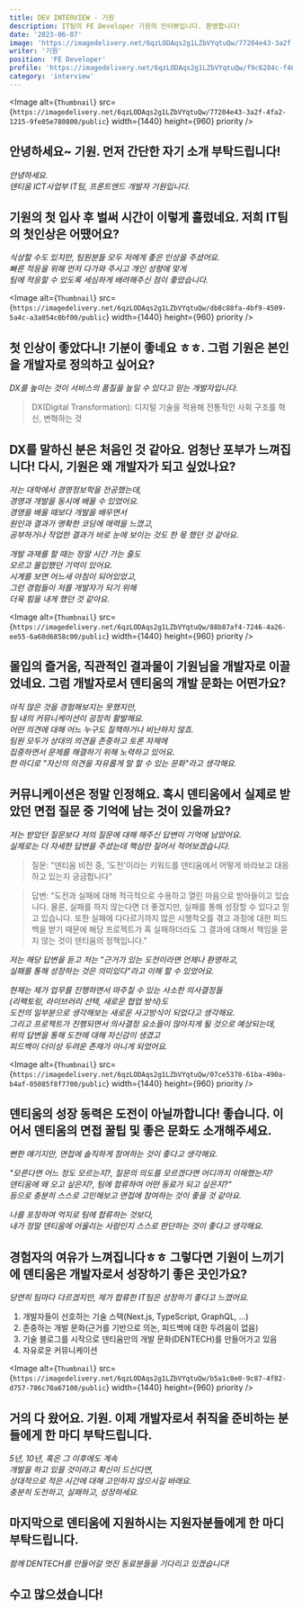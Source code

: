 ```yaml
---
title: DEV INTERVIEW - 기원
description: IT팀의 FE Developer 기원의 인터뷰입니다. 환영합니다!
date: '2023-06-07'
image: 'https://imagedelivery.net/6qzLODAqs2g1LZbVYqtuQw/77204e43-3a2f-4fa2-1215-9fe05e780800/public'
writer: '기원'
position: 'FE Developer'
profile: 'https://imagedelivery.net/6qzLODAqs2g1LZbVYqtuQw/f9c6284c-f46b-4665-4a89-a2ff29f05200/public'
category: 'interview'
---
```


<Image
  alt={`Thumbnail`}
  src={`https://imagedelivery.net/6qzLODAqs2g1LZbVYqtuQw/77204e43-3a2f-4fa2-1215-9fe05e780800/public`}
  width={1440}
  height={960}
  priority
/>

## 안녕하세요~ 기원. 먼저 간단한 자기 소개 부탁드립니다!

_안녕하세요.<br/>
덴티움 ICT사업부 IT팀, 프론트엔드 개발자 기원입니다._

## 기원의 첫 입사 후 벌써 시간이 이렇게 흘렀네요. 저희 IT팀의 첫인상은 어땠어요?

_식상할 수도 있지만, 팀원분들 모두 저에게 좋은 인상을 주셨어요.<br/>
빠른 적응을 위해 먼저 다가와 주시고 개인 성향에 맞게<br/>
팀에 적응할 수 있도록 세심하게 배려해주신 점이 좋았습니다._

<Image
  alt={`Thumbnail`}
  src={`https://imagedelivery.net/6qzLODAqs2g1LZbVYqtuQw/db8c88fa-4bf9-4509-5a4c-a3a054c0bf00/public`}
  width={1440}
  height={960}
  priority
/>

## 첫 인상이 좋았다니! 기분이 좋네요 ㅎㅎ. 그럼 기원은 본인을 개발자로 정의하고 싶어요?

_DX를 높이는 것이 서비스의 품질을 높일 수 있다고 믿는 개발자입니다._

> DX(Digital Transformation): 디지털 기술을 적용해 전통적인 사회 구조를 혁신, 변혁하는 것

## DX를 말하신 분은 처음인 것 같아요. 엄청난 포부가 느껴집니다! 다시, 기원은 왜 개발자가 되고 싶었나요?

_저는 대학에서 경영정보학을 전공했는데,<br/>
경영과 개발을 동시에 배울 수 있었어요.<br/>
경영을 배울 때보다 개발을 배우면서 <br/>
원인과 결과가 명확한 코딩에 매력을 느꼈고,<br/>
공부하거나 작업한 결과가 바로 눈에 보이는 것도 한 몫 했던 것 같아요._

_개발 과제를 할 때는 정말 시간 가는 줄도 <br/>
모르고 몰입했던 기억이 있어요.<br/>
시계를 보면 어느새 아침이 되어있었고,<br/>
그런 경험들이 저를 개발자가 되기 위해<br/>
더욱 힘을 내게 했던 것 같아요._

<Image
  alt={`Thumbnail`}
  src={`https://imagedelivery.net/6qzLODAqs2g1LZbVYqtuQw/88b87af4-7246-4a26-ee55-6a60d6858c00/public`}
  width={1440}
  height={960}
  priority
/>

## 몰입의 즐거움, 직관적인 결과물이 기원님을 개발자로 이끌었네요. 그럼 개발자로서 덴티움의 개발 문화는 어떤가요?

_아직 많은 것을 경험해보지는 못했지만, <br/>
팀 내의 커뮤니케이션이 굉장히 활발해요.<br/>
어떤 의견에 대해 어느 누구도 질책하거나 비난하지 않죠.<br/>
팀원 모두가 상대의 의견을 존중하고 토론 자체에 <br/>
집중하면서 문제를 해결하기 위해 노력하고 있어요.<br/>
한 마디로 "자신의 의견을 자유롭게 말 할 수 있는 문화"라고 생각해요._

## 커뮤니케이션은 정말 인정해요. 혹시 덴티움에서 실제로 받았던 면접 질문 중 기억에 남는 것이 있을까요?

_저는 받았던 질문보다 저의 질문에 대해 해주신 답변이 기억에 남았어요.<br/>
실제로는 더 자세한 답변을 주셨는데 핵심만 짚어서 적어보겠습니다._

> 질문: "덴티움 비전 중, '도전'이라는 키워드를 덴티움에서 어떻게 바라보고 대응하고 있는지 궁금합니다"

> 답변: "도전과 실패에 대해 적극적으로 수용하고 열린 마음으로 받아들이고 있습니다.
> 물론, 실패를 하지 않는다면 더 좋겠지만, 실패를 통해 성장할 수 있다고 믿고 있습니다.
> 또한 실패에 다다르기까지 많은 시행착오를 겪고 과정에 대한 피드백을 받기 때문에
> 해당 프로젝트가 혹 실패하더라도 그 결과에 대해서 책임을 묻지 않는 것이 덴티움의 정책입니다."

_저는 해당 답변을 듣고 저는 "근거가 있는 도전이라면 언제나 환영하고, <br/>
실패를 통해 성장하는 것은 의미있다"라고 이해 할 수 있었어요._

_현재는 제가 업무를 진행하면서 마주칠 수 있는 사소한 의사결정들<br/>
(리팩토링, 라이브러리 선택, 새로운 협업 방식)도<br/>
도전의 일부분으로 생각해보는 새로운 사고방식이 되었다고 생각해요.<br/>
그리고 프로젝트가 진행되면서 의사결정 요소들이 많아지게 될 것으로 예상되는데,<br/>
위의 답변을 통해 도전에 대해 자신감이 생겼고 <br/>
피드백이 더이상 두려운 존재가 아니게 되었어요._

<Image
  alt={`Thumbnail`}
  src={`https://imagedelivery.net/6qzLODAqs2g1LZbVYqtuQw/07ce5378-61ba-490a-b4af-05085f8f7700/public`}
  width={1440}
  height={960}
  priority
/>

## 덴티움의 성장 동력은 도전이 아닐까합니다! 좋습니다. 이어서 덴티움의 면접 꿀팁 및 좋은 문화도 소개해주세요.

_뻔한 얘기지만, 면접에 솔직하게 참여하는 것이 좋다고 생각해요._

_"모른다면 어느 정도 모르는지?, 질문의 의도를 모르겠다면 어디까지 이해했는지?<br/>
덴티움에 왜 오고 싶은지?, 팀에 합류하여 어떤 동료가 되고 싶은지?"<br/>
등으로 충분히 스스로 고민해보고 면접에 참여하는 것이 좋을 것 같아요._

_나를 포장하여 억지로 팀에 합류하는 것보다,<br/>
내가 정말 덴티움에 어울리는 사람인지 스스로 판단하는 것이 좋다고 생각해요._

## 경험자의 여유가 느껴집니다ㅎㅎ 그렇다면 기원이 느끼기에 덴티움은 개발자로서 성장하기 좋은 곳인가요?

_당연히 팀마다 다르겠지만, 제가 합류한 IT팀은 성장하기 좋다고 느꼈어요._

1. 개발자들이 선호하는 기술 스택(Next.js, TypeScript, GraphQL, ...)
2. 존중하는 개발 문화(근거를 기반으로 의논, 피드백에 대한 두려움이 없음)
3. 기술 블로그를 시작으로 덴티움만의 개발 문화(DENTECH)를 만들어가고 있음
4. 자유로운 커뮤니케이션

<Image
  alt={`Thumbnail`}
  src={`https://imagedelivery.net/6qzLODAqs2g1LZbVYqtuQw/b5a1c8e0-9c87-4f82-d757-786c70a67100/public`}
  width={1440}
  height={960}
  priority
/>

## 거의 다 왔어요. 기원. 이제 개발자로서 취직을 준비하는 분들에게 한 마디 부탁드립니다.

_5년, 10년, 혹은 그 이후에도 계속 <br/>
개발을 하고 있을 것이라고 확신이 드신다면, <br/>
상대적으로 적은 시간에 대해 고민하지 않으시길 바래요.<br/>
충분히 도전하고, 실패하고, 성장하세요._

## 마지막으로 덴티움에 지원하시는 지원자분들에게 한 마디 부탁드립니다.

_함께 DENTECH를 만들어갈 멋진 동료분들을 기다리고 있겠습니다!_

## 수고 많으셨습니다!
